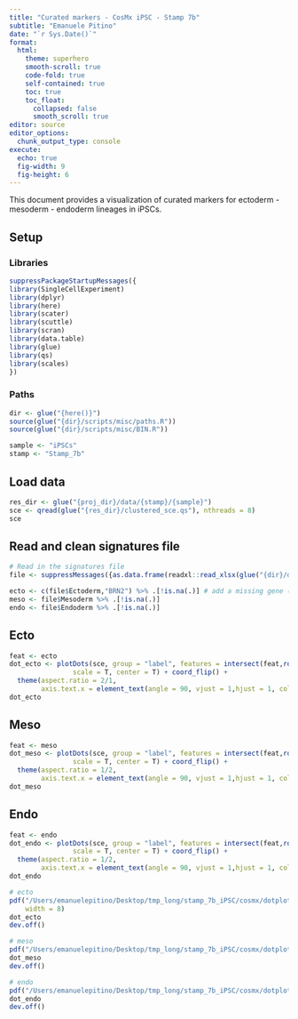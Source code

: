 ```yaml
---
title: "Curated markers - CosMx iPSC - Stamp 7b"
subtitle: "Emanuele Pitino"
date: "`r Sys.Date()`"
format: 
  html:
    theme: superhero
    smooth-scroll: true
    code-fold: true
    self-contained: true
    toc: true
    toc_float: 
      collapsed: false
      smooth_scroll: true
editor: source
editor_options: 
  chunk_output_type: console
execute:
  echo: true
  fig-width: 9     
  fig-height: 6 
---
```

This document provides a visualization of curated markers for ectoderm - mesoderm - endoderm lineages in iPSCs.

## Setup
### Libraries
```r
suppressPackageStartupMessages({
library(SingleCellExperiment)
library(dplyr)
library(here)
library(scater)
library(scuttle)
library(scran)
library(data.table)
library(glue)
library(qs)
library(scales)
})
```

### Paths
```r
dir <- glue("{here()}")
source(glue("{dir}/scripts/misc/paths.R"))
source(glue("{dir}/scripts/misc/BIN.R"))

sample <- "iPSCs"
stamp <- "Stamp_7b"
```

## Load data
```r
res_dir <- glue("{proj_dir}/data/{stamp}/{sample}")
sce <- qread(glue("{res_dir}/clustered_sce.qs"), nthreads = 8)
sce
```

## Read and clean signatures file
```r
# Read in the signatures file
file <- suppressMessages({as.data.frame(readxl::read_xlsx(glue("{dir}/data/stamp_7b/curated_markers/curated_list_tri_lineages.xlsx")))})

ecto <- c(file$Ectoderm,"BRN2") %>% .[!is.na(.)] # add a missing gene (formatting)
meso <- file$Mesoderm %>% .[!is.na(.)]
endo <- file$Endoderm %>% .[!is.na(.)]
```

## Ecto
```r
feat <- ecto
dot_ecto <- plotDots(sce, group = "label", features = intersect(feat,rownames(sce)), 
                scale = T, center = T) + coord_flip() +
  theme(aspect.ratio = 2/1,
        axis.text.x = element_text(angle = 90, vjust = 1,hjust = 1, color = "black")) 
dot_ecto
```

## Meso
```r
feat <- meso
dot_meso <- plotDots(sce, group = "label", features = intersect(feat,rownames(sce)), 
                scale = T, center = T) + coord_flip() +
  theme(aspect.ratio = 1/2,
        axis.text.x = element_text(angle = 90, vjust = 1,hjust = 1, color = "black")) 
dot_meso
```

## Endo
```r
feat <- endo
dot_endo <- plotDots(sce, group = "label", features = intersect(feat,rownames(sce)), 
                scale = T, center = T) + coord_flip() +
  theme(aspect.ratio = 1/2,
        axis.text.x = element_text(angle = 90, vjust = 1,hjust = 1, color = "black")) 
dot_endo
```

```r
# ecto
pdf("/Users/emanuelepitino/Desktop/tmp_long/stamp_7b_iPSC/cosmx/dotplot ectoderm markers.pdf",
    width = 8)
dot_ecto
dev.off()

# meso
pdf("/Users/emanuelepitino/Desktop/tmp_long/stamp_7b_iPSC/cosmx/dotplot mesoderm markers.pdf", width = 8)
dot_meso
dev.off()

# endo
pdf("/Users/emanuelepitino/Desktop/tmp_long/stamp_7b_iPSC/cosmx/dotplot endoderm markers.pdf", width = 8)
dot_endo
dev.off()
```


